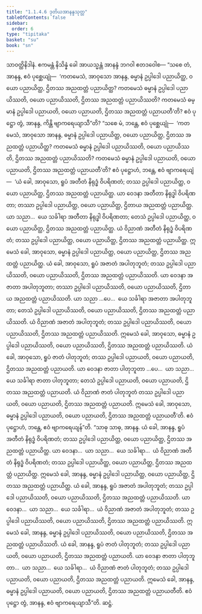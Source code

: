 ```yaml
---
title: "1.1.4.6 ဒုတိယအာနန္ဒသုတ္တ"
tableOfContents: false
sidebar:
  order: 6
type: "tipitaka"
basket: "su"
book: "sn"
---
```



<DynamicBreadcrumb />

<Division number="38" book="sn" e="ch" v="18" p="285">

<Paragraph number="173" book="sn">
သာဝတ္ထိနိဒါနံ. ဧကမန္တံ နိသိန္နံ ခေါ အာယသ္မန္တံ အာနန္ဒံ ဘဂဝါ ဧတဒဝေါစ—
</Paragraph>

<Paragraph number="174" book="sn">
“သစေ တံ, အာနန္ဒ, ဧဝံ ပုစ္ဆေယျုံ—  ‘ကတမေသံ, အာဝုသော အာနန္ဒ, ဓမ္မာနံ ဥပ္ပါဒေါ ပညာယိတ္ထ, ဝယော ပညာယိတ္ထ, ဌိတဿ အညထတ္တံ ပညာယိတ္ထ? ကတမေသံ ဓမ္မာနံ ဥပ္ပါဒေါ ပညာယိဿတိ, ဝယော ပညာယိဿတိ, ဌိတဿ အညထတ္တံ ပညာယိဿတိ? ကတမေသံ ဓမ္မာနံ ဥပ္ပါဒေါ ပညာယတိ, ဝယော ပညာယတိ, ဌိတဿ အညထတ္တံ ပညာယတီ’တိ? ဧဝံ ပုဋ္ဌော တွံ, အာနန္ဒ, ကိန္တိ ဗျာကရေယျာသီ”တိ? “သစေ မံ, ဘန္တေ, ဧဝံ ပုစ္ဆေယျုံ—  ‘ကတမေသံ, အာဝုသော အာနန္ဒ, ဓမ္မာနံ ဥပ္ပါဒေါ ပညာယိတ္ထ, ဝယော ပညာယိတ္ထ, ဌိတဿ အညထတ္တံ ပညာယိတ္ထ? ကတမေသံ ဓမ္မာနံ ဥပ္ပါဒေါ ပညာယိဿတိ, ဝယော ပညာယိဿတိ, ဌိတဿ အညထတ္တံ ပညာယိဿတိ? ကတမေသံ ဓမ္မာနံ ဥပ္ပါဒေါ ပညာယတိ, ဝယော ပညာယတိ, ဌိတဿ အညထတ္တံ ပညာယတီ’တိ? ဧဝံ ပုဋ္ဌောဟံ, ဘန္တေ, ဧဝံ ဗျာကရေယျံ—  ‘ယံ ခေါ, အာဝုသော, ရူပံ အတီတံ နိရုဒ္ဓံ ဝိပရိဏတံ; တဿ ဥပ္ပါဒေါ ပညာယိတ္ထ, ဝယော ပညာယိတ္ထ, ဌိတဿ အညထတ္တံ ပညာယိတ္ထ. ယာ ဝေဒနာ အတီတာ နိရုဒ္ဓါ ဝိပရိဏတာ; တဿာ ဥပ္ပါဒေါ ပညာယိတ္ထ, ဝယော ပညာယိတ္ထ, ဌိတာယ အညထတ္တံ ပညာယိတ္ထ. ယာ သညာ…  ယေ သင်္ခါရာ အတီတာ နိရုဒ္ဓါ ဝိပရိဏတာ; တေသံ ဥပ္ပါဒေါ ပညာယိတ္ထ, ဝယော ပညာယိတ္ထ, ဌိတဿ အညထတ္တံ ပညာယိတ္ထ. ယံ ဝိညာဏံ အတီတံ နိရုဒ္ဓံ ဝိပရိဏတံ; တဿ ဥပ္ပါဒေါ ပညာယိတ္ထ, ဝယော ပညာယိတ္ထ, ဌိတဿ အညထတ္တံ ပညာယိတ္ထ. ဣမေသံ ခေါ, အာဝုသော, ဓမ္မာနံ ဥပ္ပါဒေါ ပညာယိတ္ထ, ဝယော ပညာယိတ္ထ, ဌိတဿ အညထတ္တံ ပညာယိတ္ထ.
</Paragraph>

<Paragraph number="175" book="sn">
ယံ ခေါ, အာဝုသော, ရူပံ အဇာတံ အပါတုဘူတံ; တဿ ဥပ္ပါဒေါ ပညာယိဿတိ, ဝယော ပညာယိဿတိ, ဌိတဿ အညထတ္တံ ပညာယိဿတိ. ယာ ဝေဒနာ အဇာတာ အပါတုဘူတာ; တဿာ ဥပ္ပါဒေါ ပညာယိဿတိ, ဝယော ပညာယိဿတိ, ဌိတာယ အညထတ္တံ ပညာယိဿတိ. ယာ သညာ …ပေ…  ယေ သင်္ခါရာ အဇာတာ အပါတုဘူတာ; တေသံ ဥပ္ပါဒေါ ပညာယိဿတိ, ဝယော ပညာယိဿတိ, ဌိတဿ အညထတ္တံ ပညာယိဿတိ. ယံ ဝိညာဏံ အဇာတံ အပါတုဘူတံ; တဿ ဥပ္ပါဒေါ ပညာယိဿတိ, ဝယော ပညာယိဿတိ, ဌိတဿ အညထတ္တံ ပညာယိဿတိ. ဣမေသံ ခေါ, အာဝုသော, ဓမ္မာနံ ဥပ္ပါဒေါ ပညာယိဿတိ, ဝယော ပညာယိဿတိ, ဌိတဿ အညထတ္တံ ပညာယိဿတိ.
</Paragraph>

<Paragraph number="176" book="sn">
ယံ ခေါ, အာဝုသော, ရူပံ ဇာတံ ပါတုဘူတံ; တဿ ဥပ္ပါဒေါ ပညာယတိ, ဝယော ပညာယတိ, ဌိတဿ အညထတ္တံ ပညာယတိ. ယာ ဝေဒနာ ဇာတာ ပါတုဘူတာ …ပေ…  ယာ သညာ…  ယေ သင်္ခါရာ ဇာတာ ပါတုဘူတာ; တေသံ ဥပ္ပါဒေါ ပညာယတိ, ဝယော ပညာယတိ, ဌိတဿ အညထတ္တံ ပညာယတိ. ယံ ဝိညာဏံ ဇာတံ ပါတုဘူတံ တဿ ဥပ္ပါဒေါ ပညာယတိ, ဝယော ပညာယတိ, ဌိတဿ အညထတ္တံ ပညာယတိ. ဣမေသံ ခေါ, အာဝုသော, ဓမ္မာနံ ဥပ္ပါဒေါ ပညာယတိ, ဝယော ပညာယတိ, ဌိတဿ အညထတ္တံ ပညာယတီ’တိ. ဧဝံ ပုဋ္ဌောဟံ, ဘန္တေ, ဧဝံ ဗျာကရေယျန်”တိ.
</Paragraph>

<Paragraph number="177" book="sn">
“သာဓု သာဓု, အာနန္ဒ. ယံ ခေါ, အာနန္ဒ, ရူပံ အတီတံ နိရုဒ္ဓံ ဝိပရိဏတံ; တဿ ဥပ္ပါဒေါ ပညာယိတ္ထ, ဝယော ပညာယိတ္ထ, ဌိတဿ အညထတ္တံ ပညာယိတ္ထ. ယာ ဝေဒနာ…  ယာ သညာ…  ယေ သင်္ခါရာ…  ယံ ဝိညာဏံ အတီတံ နိရုဒ္ဓံ ဝိပရိဏတံ; တဿ ဥပ္ပါဒေါ ပညာယိတ္ထ, ဝယော ပညာယိတ္ထ, ဌိတဿ အညထတ္တံ ပညာယိတ္ထ. ဣမေသံ ခေါ, အာနန္ဒ, ဓမ္မာနံ ဥပ္ပါဒေါ ပညာယိတ္ထ, ဝယော ပညာယိတ္ထ, ဌိတဿ အညထတ္တံ ပညာယိတ္ထ.
</Paragraph>

<Paragraph number="178" book="sn">
ယံ ခေါ, အာနန္ဒ, ရူပံ အဇာတံ အပါတုဘူတံ; တဿ ဥပ္ပါဒေါ ပညာယိဿတိ, ဝယော ပညာယိဿတိ, ဌိတဿ အညထတ္တံ ပညာယိဿတိ. ယာ ဝေဒနာ…  ယာ သညာ…  ယေ သင်္ခါရာ…  ယံ ဝိညာဏံ အဇာတံ အပါတုဘူတံ; တဿ ဥပ္ပါဒေါ ပညာယိဿတိ, ဝယော ပညာယိဿတိ, ဌိတဿ အညထတ္တံ ပညာယိဿတိ. ဣမေသံ ခေါ, အာနန္ဒ, ဓမ္မာနံ ဥပ္ပါဒေါ ပညာယိဿတိ, ဝယော ပညာယိဿတိ, ဌိတဿ အညထတ္တံ ပညာယိဿတိ.
</Paragraph>

<Paragraph number="179" book="sn">
ယံ ခေါ, အာနန္ဒ, ရူပံ ဇာတံ ပါတုဘူတံ; တဿ ဥပ္ပါဒေါ ပညာယတိ, ဝယော ပညာယတိ, ဌိတဿ အညထတ္တံ ပညာယတိ. ယာ ဝေဒနာ ဇာတာ ပါတုဘူတာ…  ယာ သညာ…  ယေ သင်္ခါရာ…  ယံ ဝိညာဏံ ဇာတံ ပါတုဘူတံ; တဿ ဥပ္ပါဒေါ ပညာယတိ, ဝယော ပညာယတိ, ဌိတဿ အညထတ္တံ ပညာယတိ. ဣမေသံ ခေါ, အာနန္ဒ, ဓမ္မာနံ ဥပ္ပါဒေါ ပညာယတိ, ဝယော ပညာယတိ, ဌိတဿ အညထတ္တံ ပညာယတီတိ. ဧဝံ ပုဋ္ဌော တွံ, အာနန္ဒ, ဧဝံ ဗျာကရေယျာသီ”တိ.

</Paragraph>
</Division>

<Paragraph number="180" type="center" book="sn">
ဆဋ္ဌံ.
</Paragraph>